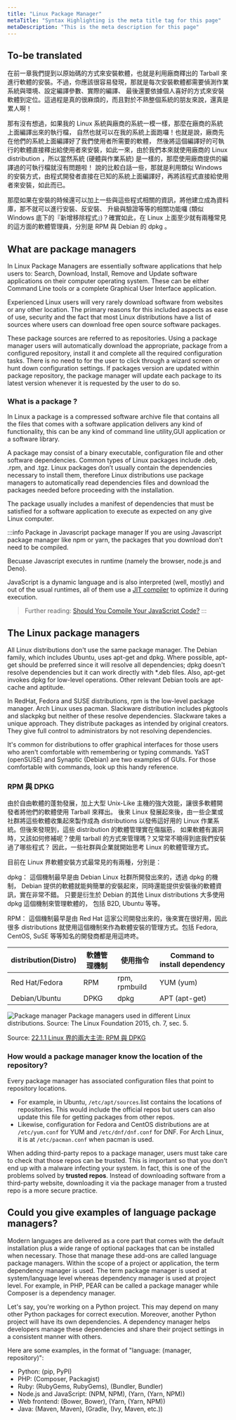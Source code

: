 ```yaml
---
title: "Linux Package Manager"
metaTitle: "Syntax Highlighting is the meta title tag for this page"
metaDescription: "This is the meta description for this page"
---
```


## To-be translated

在前一章我們提到以原始碼的方式來安裝軟體，也就是利用廠商釋出的 Tarball 來進行軟體的安裝。不過，你應該很容易發現，那就是每次安裝軟體都需要偵測作業系統與環境、設定編譯參數、實際的編譯、 最後還要依據個人喜好的方式來安裝軟體到定位。這過程是真的很麻煩的，而且對於不熟整個系統的朋友來說，還真是累人啊！

那有沒有想過，如果我的 Linux 系統與廠商的系統一模一樣，那麼在廠商的系統上面編譯出來的執行檔， 自然也就可以在我的系統上面跑囉！也就是說，廠商先在他們的系統上面編譯好了我們使用者所需要的軟體， 然後將這個編譯好的可執行的軟體直接釋出給使用者來安裝，如此一來，由於我們本來就使用廠商的 Linux distribution ，所以當然系統 (硬體與作業系統) 是一樣的，那麼使用廠商提供的編譯過的可執行檔就沒有問題啦！ 說的比較白話一些，那就是利用類似 Windows 的安裝方式，由程式開發者直接在已知的系統上面編譯好，再將該程式直接給使用者來安裝，如此而已。

那麼如果在安裝的時候還可以加上一些與這些程式相關的資訊，將他建立成為資料庫，那不就可以進行安裝、反安裝、 升級與驗證等等的相關功能囉 (類似 Windows 底下的『新增移除程式』)？確實如此，在 Linux 上面至少就有兩種常見的這方面的軟體管理員，分別是 RPM 與 Debian 的 dpkg 。

## What are package managers
In Linux Package Managers are essentially software applications that help users to: Search, Download, Install, Remove and Update software applications on their computer operating system. These can be either Command Line tools or a complete Graphical User Interface application.

Experienced Linux users will very rarely download software from websites or any other location. The primary reasons for this included aspects as ease of use, security and the fact that most Linux distributions have a list of sources where users can download free open source software packages.

These package sources are referred to as repositories. Using a package manager users will automatically download the appropriate, package from a configured repository, install it and complete all the required configuration tasks. There is no need to for the user to click through a wizard screen or hunt down configuration settings. If packages version are updated within package repository, the package manager will update each package to its latest version whenever it is requested by the user to do so.



### What is a package ?

In Linux a package is a compressed software archive file that contains all the files that comes with a software application delivers any kind of functionality, this can be any kind of command line utility,GUI application or a software library.

A package may consist of a binary executable, configuration file and other software dependencies. Common types of Linux packages include .deb, .rpm, and .tgz. Linux packages don’t usually contain the dependencies necessary to install them, therefore Linux distributions use package managers to automatically read dependencies files and download the packages needed before proceeding with the installation.

The package usually includes a manifest of dependencies that must be satisfied for a software application to execute as expected on any give Linux computer.

:::info Package in Javascript package manager
If you are using Javascript package manager like npm or yarn, the packages that you download don't need to be compiled.

Becuase Javascript executes in runtime (namely the browser, node.js and Deno). 

JavaScript is a dynamic language and is also interpreted (well, mostly) and out of the usual runtimes, all of them use a [JIT compiler](https://blog.bitsrc.io/the-jit-in-javascript-just-in-time-compiler-798b66e44143) to optimize it during execution.

> Further reading: [Should You Compile Your JavaScript Code?](https://blog.bitsrc.io/should-you-compile-your-javascript-code-a857ad2e3032)
:::

## The Linux package managers
All Linux distributions don't use the same package manager. The Debian family, which includes Ubuntu, uses apt-get and dpkg. Where possible, apt-get should be preferred since it will resolve all dependencies; dpkg doesn't resolve dependencies but it can work directly with *.deb files. Also, apt-get invokes dpkg for low-level operations. Other relevant Debian tools are apt-cache and aptitude.

In RedHat, Fedora and SUSE distributions, rpm is the low-level package manager. Arch Linux uses pacman. Slackware distribution includes pkgtools and slackpkg but neither of these resolve dependencies. Slackware takes a unique approach. They distribute packages as intended by original creators. They give full control to administrators by not resolving dependencies.

It's common for distributions to offer graphical interfaces for those users who aren't comfortable with remembering or typing commands. YaST (openSUSE) and Synaptic (Debian) are two examples of GUIs. For those comfortable with commands, look up this handy reference.

### RPM 與 DPKG

由於自由軟體的蓬勃發展，加上大型 Unix-Like 主機的強大效能，讓很多軟體開發者將他們的軟體使用 Tarball 來釋出。 後來 Linux 發展起來後，由一些企業或社群將這些軟體收集起來製作成為 distributions 以發佈這好用的 Linux 作業系統。但後來發現到，這些 distribution 的軟體管理實在傷腦筋， 如果軟體有漏洞時，又該如何修補呢？使用 tarball 的方式來管理嗎？又常常不曉得到底我們安裝過了哪些程式？ 因此，一些社群與企業就開始思考 Linux 的軟體管理方式。

目前在 Linux 界軟體安裝方式最常見的有兩種，分別是：

dpkg：
這個機制最早是由 Debian Linux 社群所開發出來的，透過 dpkg 的機制， Debian 提供的軟體就能夠簡單的安裝起來，同時還能提供安裝後的軟體資訊，實在非常不錯。 只要是衍生於 Debian 的其他 Linux distributions 大多使用 dpkg 這個機制來管理軟體的， 包括 B2D, Ubuntu 等等。

RPM：
這個機制最早是由 Red Hat 這家公司開發出來的，後來實在很好用，因此很多 distributions 就使用這個機制來作為軟體安裝的管理方式。包括 Fedora, CentOS, SuSE 等等知名的開發商都是用這咚咚。

|distribution(Distro) |軟體管理機制   |使用指令   |Command to install dependency   |
|---|---|---|---|
|Red Hat/Fedora   |RPM	   |rpm, rpmbuild   |YUM (yum)   |
|Debian/Ubuntu   |DPKG   |dpkg   |APT (apt-get)   |

![Package manager](/img/linux/package-manager.jpg)
Package managers used in different Linux distributions. Source: The Linux Foundation 2015, ch. 7, sec. 5.

Source: [22.1.1 Linux 界的兩大主流: RPM 與 DPKG](http://linux.vbird.org/linux_basic/0520rpm_and_srpm.php#intro_import2)

### How would a package manager know the location of the repository?

Every package manager has associated configuration files that point to repository locations. 
- For example, in Ubuntu, `/etc/apt/sources`.list contains the locations of repositories. This would include the official repos but users can also update this file for getting packages from other repos. 
- Likewise, configuration for Fedora and CentOS distributions are at `/etc/yum.conf` for YUM and `/etc/dnf/dnf.conf` for DNF. For Arch Linux, it is at `/etc/pacman.conf` when pacman is used.

When adding third-party repos to a package manager, users must take care to check that those repos can be trusted. This is important so that you don't end up with a malware infecting your system. In fact, this is one of the problems solved by **trusted repos**. Instead of downloading software from a third-party website, downloading it via the package manager from a trusted repo is a more secure practice.

## Could you give examples of language package managers?

Modern languages are delivered as a core part that comes with the default installation plus a wide range of optional packages that can be installed when necessary. Those that manage these add-ons are called language package managers. Within the scope of a project or application, the term dependency manager is used. The term package manager is used at system/language level whereas dependency manager is used at project level. For example, in PHP, PEAR can be called a package manager while Composer is a dependency manager.

Let's say, you're working on a Python project. This may depend on many other Python packages for correct execution. Moreover, another Python project will have its own dependencies. A dependency manager helps developers manage these dependencies and share their project settings in a consistent manner with others.

Here are some examples, in the format of "language: (manager, repository)":

- Python: (pip, PyPI)
- PHP: (Composer, Packagist)
- Ruby: (RubyGems, RubyGems), (Bundler, Bundler)
- Node.js and JavaScript: (NPM, NPM), (Yarn, (Yarn, NPM))
- Web frontend: (Bower, Bower), (Yarn, (Yarn, NPM))
- Java: (Maven, Maven), (Gradle, (Ivy, Maven, etc.))